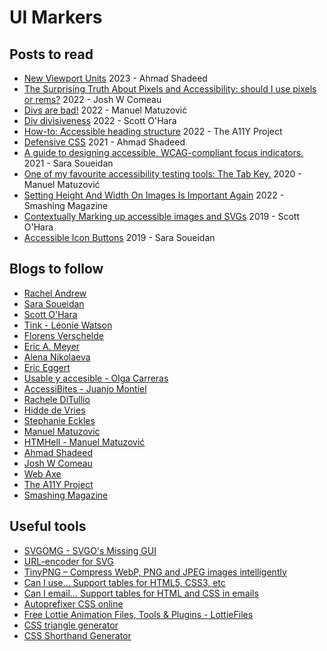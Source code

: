 # UI Markers

## Posts to read

- [New Viewport Units](https://ishadeed.com/article/new-viewport-units/) 2023 - Ahmad Shadeed
- [The Surprising Truth About Pixels and Accessibility: should I use pixels or rems?](https://www.joshwcomeau.com/css/surprising-truth-about-pixels-and-accessibility/) 2022 - Josh W Comeau
- [Divs are bad!](https://www.matuzo.at/blog/2022/divs-are-bad/) 2022 - Manuel Matuzović
- [Div divisiveness](https://www.scottohara.me/blog/2022/01/20/divisive.html) 2022 - Scott O'Hara
- [How-to: Accessible heading structure](https://www.a11yproject.com/posts/how-to-accessible-heading-structure/) 2022 - The A11Y Project
- [Defensive CSS](https://ishadeed.com/article/defensive-css/) 2021 - Ahmad Shadeed
- [A guide to designing accessible, WCAG-compliant focus indicators.](https://www.sarasoueidan.com/blog/focus-indicators/) 2021 - Sara Soueidan
- [One of my favourite accessibility testing tools: The Tab Key.](https://www.matuzo.at/blog/testing-with-tab/) 2020 - Manuel Matuzović
- [Setting Height And Width On Images Is Important Again](https://www.smashingmagazine.com/2020/03/setting-height-width-images-important-again/) 2022 - Smashing Magazine
- [Contextually Marking up accessible images and SVGs](https://www.scottohara.me/blog/2019/05/22/contextual-images-svgs-and-a11y.html) 2019 - Scott O'Hara
- [Accessible Icon Buttons](https://www.sarasoueidan.com/blog/accessible-icon-buttons/) 2019 - Sara Soueidan

## Blogs to follow

- [Rachel Andrew](https://rachelandrew.co.uk/)
- [Sara Soueidan](https://www.sarasoueidan.com/)
- [Scott O'Hara](https://www.scottohara.me/)
- [Tink - Léonie Watson](https://tink.uk/)
- [Florens Verschelde](https://fvsch.com/)
- [Eric A. Meyer](https://meyerweb.com/)
- [Alena Nikolaeva](https://www.alena-nikolaeva.com/)
- [Eric Eggert](https://yatil.net/)
- [Usable y accesible - Olga Carreras](https://olgacarreras.blogspot.com/)
- [AccessiBites - Juanjo Montiel](https://accessibites.net/)
- [Rachele DiTullio](https://racheleditullio.com/)
- [Hidde de Vries](https://hidde.blog/)
- [Stephanie Eckles ](https://thinkdobecreate.com/)
- [Manuel Matuzovic](https://www.matuzo.at/)
- [HTMHell - Manuel Matuzović](https://www.htmhell.dev/)
- [Ahmad Shadeed](https://ishadeed.com/)
- [Josh W Comeau](https://www.joshwcomeau.com/)
- [Web Axe](http://www.webaxe.org/)
- [The A11Y Project](https://www.a11yproject.com/)
- [Smashing Magazine](https://www.smashingmagazine.com/)

## Useful tools

- [SVGOMG - SVGO's Missing GUI](https://jakearchibald.github.io/svgomg/)
- [URL-encoder for SVG](https://yoksel.github.io/url-encoder/)
- [TinyPNG – Compress WebP, PNG and JPEG images intelligently](https://tinypng.com/)
- [Can I use... Support tables for HTML5, CSS3, etc](https://caniuse.com/)
- [Can I email… Support tables for HTML and CSS in emails](https://www.caniemail.com/)
- [Autoprefixer CSS online](https://autoprefixer.github.io/)
- [Free Lottie Animation Files, Tools & Plugins - LottieFiles](https://lottiefiles.com/)
- [CSS triangle generator](http://apps.eky.hk/css-triangle-generator/)
- [CSS Shorthand Generator](https://shrthnd.volume7.io/)
